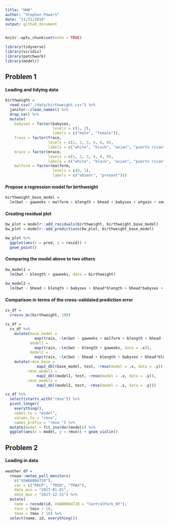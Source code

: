 ```yaml
---
title: "HW6"
author: "Stephen Powers"
date: "11/21/2019"
output: github_document
---
```


```r
knitr::opts_chunk$set(echo = TRUE)

library(tidyverse)
library(viridis)
library(patchwork)
library(modelr)
```

## Problem 1 

#### Loading and tidying data

```r
birthweight = 
  read_csv("./data/birthweight.csv") %>% 
  janitor::clean_names() %>% 
  drop_na() %>% 
  mutate(
    babysex = factor(babysex, 
                     levels = c(1, 2), 
                     labels = c("male", "female")),
    frace = factor(frace, 
                   levels = c(1, 2, 3, 4, 8, 9), 
                   labels = c("white", "black", "asian", "puerto rican", "other", "unknown")),
    mrace = factor(mrace, 
                   levels = c(1, 2, 3, 4, 8, 9), 
                   labels = c("white", "black", "asian", "puerto rican", "other", "unknown")),
    malform = factor(malform, 
                     levels = c(0, 1), 
                     labels = c("absent", "present")))
```

#### Propose a regression model for birthweight
```r
birthweight_base_model = 
  lm(bwt ~ gaweeks + malform + blength + bhead + babysex + wtgain + smoken, data = birthweight)
```

#### Creating residual plot 
```r
bw_plot = modelr::add_residuals(birthweight, birthweight_base_model) 
bw_plot = modelr::add_predictions(bw_plot, birthweight_base_model)

bw_plot %>% 
  ggplot(aes(x = pred, y = resid)) + 
  geom_point() 
```

#### Comparing the model above to two others

```r
bw_model1 =
  lm(bwt ~ blength + gaweeks, data = birthweight)
  
bw_model2 = 
  lm(bwt ~ bhead + blength + babysex + bhead*blength + bhead*babysex + blength*babysex + bhead*blength*babysex, data = birthweight)
```

#### Comparison in terms of the cross-validated prediction error

```r
cv_df = 
  crossv_mc(birthweight, 100)

cv_df = 
  cv_df %>% 
    mutate(base_model = 
             map(train, ~lm(bwt ~ gaweeks + malform + blength + bhead + babysex + wtgain + smoken, data = .x)), 
           model1 = 
             map(train, ~lm(bwt ~ blength + gaweeks, data = .x)), 
           model2 = 
             map(train, ~lm(bwt ~ bhead + blength + babysex + bhead*blength + bhead*babysex + blength*babysex + bhead*blength*babysex, data = .x))) %>% 
    mutate(rmse_base = 
              map2_dbl(base_model, test, ~rmse(model = .x, data = .y)),
          rmse_model1 = 
              map2_dbl(model1, test, ~rmse(model = .x, data = .y)),
          rmse_model2 = 
              map2_dbl(model2, test, ~rmse(model = .x, data = .y)))

cv_df %>% 
  select(starts_with("rmse")) %>% 
  pivot_longer(
    everything(),
    names_to = "model", 
    values_to = "rmse",
    names_prefix = "rmse_") %>% 
  mutate(model = fct_inorder(model)) %>% 
  ggplot(aes(x = model, y = rmse)) + geom_violin()
```

## Problem 2 

#### Loading in data 

```r
weather_df = 
  rnoaa::meteo_pull_monitors(
    c("USW00094728"),
    var = c("PRCP", "TMIN", "TMAX"), 
    date_min = "2017-01-01",
    date_max = "2017-12-31") %>%
  mutate(
    name = recode(id, USW00094728 = "CentralPark_NY"),
    tmin = tmin / 10,
    tmax = tmax / 10) %>%
  select(name, id, everything())
```


